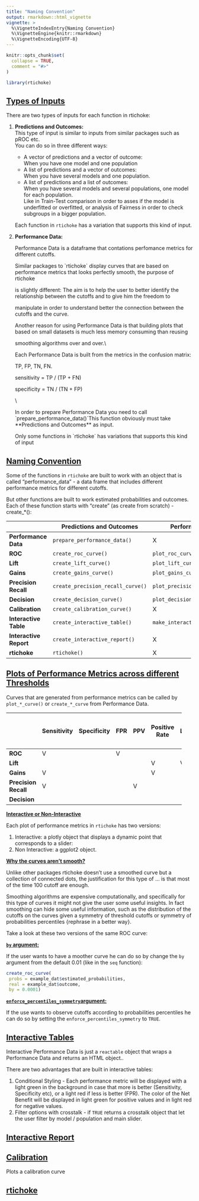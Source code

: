 ```yaml
---
title: "Naming Convention"
output: rmarkdown::html_vignette
vignette: >
  %\VignetteIndexEntry{Naming Convention}
  %\VignetteEngine{knitr::rmarkdown}
  %\VignetteEncoding{UTF-8}
---
```


```r
knitr::opts_chunk$set(
  collapse = TRUE,
  comment = "#>"
)
```

```r
library(rtichoke)
```

## [**Types of Inputs**]{.ul}

There are two types of inputs for each function in rtichoke:

1.  **Predictions and Outcomes:\
    **This type of input is similar to inputs from similar packages such as pROC etc.\
    You can do so in three different ways:

    -   A vector of predictions and a vector of outcome:\
        When you have one model and one population
    -   A list of predictions and a vector of outcomes:\
        When you have several models and one population.
    -   A list of predictions and a list of outcomes:\
        When you have several models and several populations, one model for each population.\
        Like in Train-Test comparison in order to asses if the model is underfitted or overfitted, or analysis of Fairness in order to check subgroups in a bigger population.\

    Each function in `rtichoke` has a variation that supports this kind of input.\

2.  **Performance Data:**

    Performance Data is a dataframe that contations perfomance metrics for different cutoffs.

    Similar packages to \`rtichoke\` display curves that are based on performance metrics that looks perfectly smooth, the purpose of rtichoke

    is slightly different: The aim is to help the user to better identify the relationship between the cutoffs and to give him the freedom to

    manipulate in order to understand better the connection between the cutoffs and the curve.

    Another reason for using Performance Data is that building plots that based on small datasets is much less memory consuming than reusing

    smoothing algorithms over and over.\\

    Each Performance Data is built from the metrics in the confusion matrix:

    TP, FP, TN, FN.

    sensitivity = TP / (TP + FN)

    specificity = TN / (TN + FP)

    \\

    In order to prepare Performance Data you need to call \`prepare_performance_data()\`This function obviously must take \*\*Predictions and Outcomes\*\* as input.

    Only some functions in \`rtichoke\` has variations that supports this kind of input

## [**Naming Convention**]{.ul}

Some of the functions in `rtichoke` are built to work with an object that is called "performance_data" - a data frame that includes different performance metrics for different cutoffs.

But other functions are built to work estimated probabilities and outcomes. Each of these function starts with "create" (as create from scratch) - create\_\*():

+------------------------+-----------------------------------+---------------------------------+
|                        | Predictions and Outcomes          | Performance Data                |
+========================+===================================+=================================+
| **Performance Data**   | `prepare_performance_data()`      | X                               |
+------------------------+-----------------------------------+---------------------------------+
| **ROC**                | `create_roc_curve()`              | `plot_roc_curve()`              |
+------------------------+-----------------------------------+---------------------------------+
| **Lift**               | `create_lift_curve()`             | `plot_lift_curve()`             |
+------------------------+-----------------------------------+---------------------------------+
| **Gains**              | `create_gains_curve()`            | `plot_gains_curve()`            |
+------------------------+-----------------------------------+---------------------------------+
| **Precision Recall**   | `create_precision_recall_curve()` | `plot_precision_recall_curve()` |
+------------------------+-----------------------------------+---------------------------------+
| **Decision**           | `create_decision_curve()`         | `plot_decision_curve()`         |
+------------------------+-----------------------------------+---------------------------------+
| **Calibration**        | `create_calibration_curve()`      | X                               |
+------------------------+-----------------------------------+---------------------------------+
| **Interactive Table**  | `create_interactive_table()`      | `make_interactive()`            |
+------------------------+-----------------------------------+---------------------------------+
| **Interactive Report** | `create_interactive_report()`     | X                               |
+------------------------+-----------------------------------+---------------------------------+
| **rtichoke**           | `rtichoke()`                      | X                               |
+------------------------+-----------------------------------+---------------------------------+

## [**Plots of Performance Metrics across different Thresholds**]{.ul}

Curves that are generated from performance metrics can be called by `plot_*_curve()` or `create_*_curve` from Performance Data.

+----------------------+-------------+-------------+-----+-----+---------------+------+---------+-----------+
|                      | Sensitivity | Specificity | FPR | PPV | Positive Rate | LIFT | Net     | Threshold |
|                      |             |             |     |     |               |      |         |           |
|                      |             |             |     |     |               |      | Benifit |           |
+======================+=============+=============+=====+=====+===============+======+=========+===========+
| **ROC**              | V           |             | V   |     |               |      |         |           |
+----------------------+-------------+-------------+-----+-----+---------------+------+---------+-----------+
| **Lift**             |             |             |     |     | V             | V    |         |           |
+----------------------+-------------+-------------+-----+-----+---------------+------+---------+-----------+
| **Gains**            | V           |             |     |     | V             |      |         |           |
+----------------------+-------------+-------------+-----+-----+---------------+------+---------+-----------+
| **Precision Recall** | V           |             |     | V   |               |      |         |           |
+----------------------+-------------+-------------+-----+-----+---------------+------+---------+-----------+
| **Decision**         |             |             |     |     |               |      | V       | V         |
+----------------------+-------------+-------------+-----+-----+---------------+------+---------+-----------+

[**Interactive or Non-Interactive**]{.ul}

Each plot of performance metrics in `rtichoke` has two versions:

1.  Interactive: a plotly object that displays a dynamic point that corresponds to a slider:
2.  Non Interactive: a ggplot2 object.

[**Why the curves aren't smooth?**]{.ul}

Unlike other packages rtichoke doesn't use a smoothed curve but a collection of connected dots, the justification for this type of ... is that most of the time 100 cutoff are enough.

Smoothing algorithms are expensive computationally, and specifically for this type of curves it might not give the user some useful insights. In fact smoothing can hide some useful information, such as the distribution of the cutoffs on the curves given a symmetry of threshold cutoffs or symmetry of probabilities percentiles {rephrase in a better way}.

Take a look at these two versions of the same ROC curve:

[**`by` argument:**]{.ul}

If the user wants to have a moother curve he can do so by change the `by` argument from the default 0.01 (like in the `seq` function):

```r
create_roc_curve(
 probs = example_dat$estimated_probabilities,
 real = example_dat$outcome, 
 by = 0.0001)

```

[**`enforce_percentiles_symmetry`argument:**]{.ul}

If the use wants to observe cutoffs according to probabilities percentiles he can do so by setting the `enforce_percentiles_symmetry` to `TRUE`.

## [**Interactive Tables**]{.ul}

Interactive Performance Data is just a `reactable` object that wraps a Performance Data and returns an HTML object..

There are two advantages that are built in interactive tables:

1.  Conditional Styling - Each performance metric will be displayed with a light green in the background in case that more is better (Sensitivity, Specificity etc), or a light red if less is better (FPR). The color of the Net Benefit will be displayed in light green for positive values and in light red for negative values.
2.  Filter options with crosstalk - if `TRUE` returns a crosstalk object that let the user filter by model / population and main slider.

## [**Interactive Report**]{.ul}

## [**Calibration**]{.ul}

Plots a calibration curve

## [**rtichoke**]{.ul}
